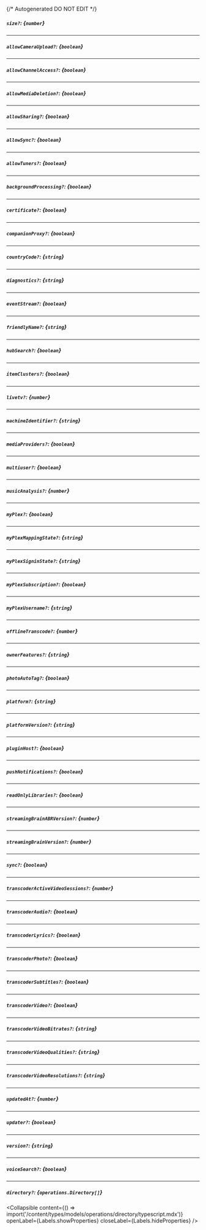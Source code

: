 {/* Autogenerated DO NOT EDIT  */}

##### `size?`: *{`number`}*

---
##### `allowCameraUpload?`: *{`boolean`}*

---
##### `allowChannelAccess?`: *{`boolean`}*

---
##### `allowMediaDeletion?`: *{`boolean`}*

---
##### `allowSharing?`: *{`boolean`}*

---
##### `allowSync?`: *{`boolean`}*

---
##### `allowTuners?`: *{`boolean`}*

---
##### `backgroundProcessing?`: *{`boolean`}*

---
##### `certificate?`: *{`boolean`}*

---
##### `companionProxy?`: *{`boolean`}*

---
##### `countryCode?`: *{`string`}*

---
##### `diagnostics?`: *{`string`}*

---
##### `eventStream?`: *{`boolean`}*

---
##### `friendlyName?`: *{`string`}*

---
##### `hubSearch?`: *{`boolean`}*

---
##### `itemClusters?`: *{`boolean`}*

---
##### `livetv?`: *{`number`}*

---
##### `machineIdentifier?`: *{`string`}*

---
##### `mediaProviders?`: *{`boolean`}*

---
##### `multiuser?`: *{`boolean`}*

---
##### `musicAnalysis?`: *{`number`}*

---
##### `myPlex?`: *{`boolean`}*

---
##### `myPlexMappingState?`: *{`string`}*

---
##### `myPlexSigninState?`: *{`string`}*

---
##### `myPlexSubscription?`: *{`boolean`}*

---
##### `myPlexUsername?`: *{`string`}*

---
##### `offlineTranscode?`: *{`number`}*

---
##### `ownerFeatures?`: *{`string`}*

---
##### `photoAutoTag?`: *{`boolean`}*

---
##### `platform?`: *{`string`}*

---
##### `platformVersion?`: *{`string`}*

---
##### `pluginHost?`: *{`boolean`}*

---
##### `pushNotifications?`: *{`boolean`}*

---
##### `readOnlyLibraries?`: *{`boolean`}*

---
##### `streamingBrainABRVersion?`: *{`number`}*

---
##### `streamingBrainVersion?`: *{`number`}*

---
##### `sync?`: *{`boolean`}*

---
##### `transcoderActiveVideoSessions?`: *{`number`}*

---
##### `transcoderAudio?`: *{`boolean`}*

---
##### `transcoderLyrics?`: *{`boolean`}*

---
##### `transcoderPhoto?`: *{`boolean`}*

---
##### `transcoderSubtitles?`: *{`boolean`}*

---
##### `transcoderVideo?`: *{`boolean`}*

---
##### `transcoderVideoBitrates?`: *{`string`}*

---
##### `transcoderVideoQualities?`: *{`string`}*

---
##### `transcoderVideoResolutions?`: *{`string`}*

---
##### `updatedAt?`: *{`number`}*

---
##### `updater?`: *{`boolean`}*

---
##### `version?`: *{`string`}*

---
##### `voiceSearch?`: *{`boolean`}*

---
##### `directory?`: *{`operations.Directory[]`}*

<Collapsible content={() => import('/content/types/models/operations/directory/typescript.mdx')} openLabel={Labels.showProperties} closeLabel={Labels.hideProperties} />




